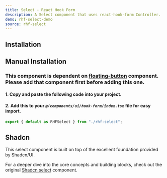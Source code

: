```yaml
---
title: Select - React Hook Form
description: A Select component that uses react-hook-form Controller.
demo: rhf-select-demo
source: rhf-select
---
```


## Installation
<ComponentInstallation name="rhf-select" />

## Manual Installation
### This component is dependent on [floating-button](/docs/components/buttons/floating-button) component. Please add that component first before adding this one.
#### 1. Copy and paste the following code into your project.

<ComponentSource name="rhf-select" filePath="@/components/ui/hook-form/rhf-select.tsx"/>

#### 2. Add this to your *`@/components/ui/hook-form/index.tsx`* file for easy import.
```ts
export { default as RHFSelect } from "./rhf-select";
```

## Shadcn
This select component is built on top of the excellent foundation provided by Shadcn/UI.

For a deeper dive into the core concepts and building blocks, check out the original [Shadcn select](https://ui.shadcn.com/docs/components/select) component.